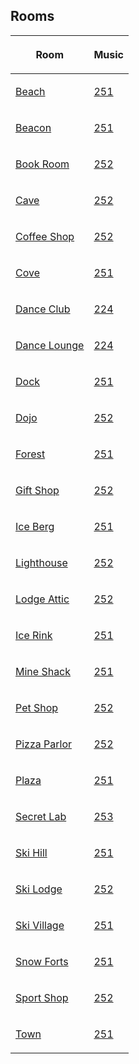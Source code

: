 

==Rooms==
<center>
{|class="wikitable"
!Room!!Music
|-
|[[Media:HPBeach.swf|Beach]]||[[Media:Music251.swf|251]]
|-
|[[Media:HPBeacon.swf|Beacon]]||[[Media:Music251.swf|251]]
|-
|[[Media:HPBookRoom.swf|Book Room]]||[[Media:Music252.swf|252]]
|-
|[[Media:HPCave.swf|Cave]]||[[Media:Music252.swf|252]]
|-
|[[Media:HPCoffeeShop.swf|Coffee Shop]]||[[Media:Music252.swf|252]]
|-
|[[Media:HPCove.swf|Cove]]||[[Media:Music251.swf|251]]
|-
|[[Media:HPDanceClub.swf|Dance Club]]||[[Media:Music224.swf|224]]
|-
|[[Media:RoomsLounge-Halloween2008.swf|Dance Lounge]]||[[Media:Music224.swf|224]]
|-
|[[Media:HPDock.swf|Dock]]||[[Media:Music251.swf|251]]
|-
|[[Media:HPDojo.swf|Dojo]]||[[Media:Music252.swf|252]]
|-
|[[Media:HPForest.swf|Forest]]||[[Media:Music251.swf|251]]
|-
|[[Media:HPGiftShop.swf|Gift Shop]]||[[Media:Music252.swf|252]]
|-
|[[Media:HPIceBerg.swf|Ice Berg]]||[[Media:Music251.swf|251]]
|-
|[[Media:HPLightHouse.swf|Lighthouse]]||[[Media:Music252.swf|252]]
|-
|[[Media:HPLodgeAttic.swf|Lodge Attic]]||[[Media:Music252.swf|252]]
|-
|[[Media:HPIceRink.swf|Ice Rink]]||[[Media:Music251.swf|251]]
|-
|[[Media:HPMineShack.swf|Mine Shack]]||[[Media:Music251.swf|251]]
|-
|[[Media:HPPetShop.swf|Pet Shop]]||[[Media:Music252.swf|252]]
|-
|[[Media:HPPizzaParlor.swf|Pizza Parlor]]||[[Media:Music252.swf|252]]
|-
|[[Media:HPPlaza.swf|Plaza]]||[[Media:Music251.swf|251]]
|-
|[[Media:RoomsLab-HalloweenParty2008.swf|Secret Lab]]||[[Media:Music253.swf|253]]
|-
|[[Media:HPSkiHill.swf|Ski Hill]]||[[Media:Music251.swf|251]]
|-
|[[Media:HPSkiLodge.swf|Ski Lodge]]||[[Media:Music252.swf|252]]
|-
|[[Media:HPSkiVillage.swf|Ski Village]]||[[Media:Music251.swf|251]]
|-
|[[Media:HPSnowForts.swf|Snow Forts]]||[[Media:Music251.swf|251]]
|-
|[[Media:HPSportShop.swf|Sport Shop]]||[[Media:Music252.swf|252]]
|-
|[[Media:HPTown.swf|Town]]||[[Media:Music251.swf|251]]
|}
</center>

{{Parties}}

